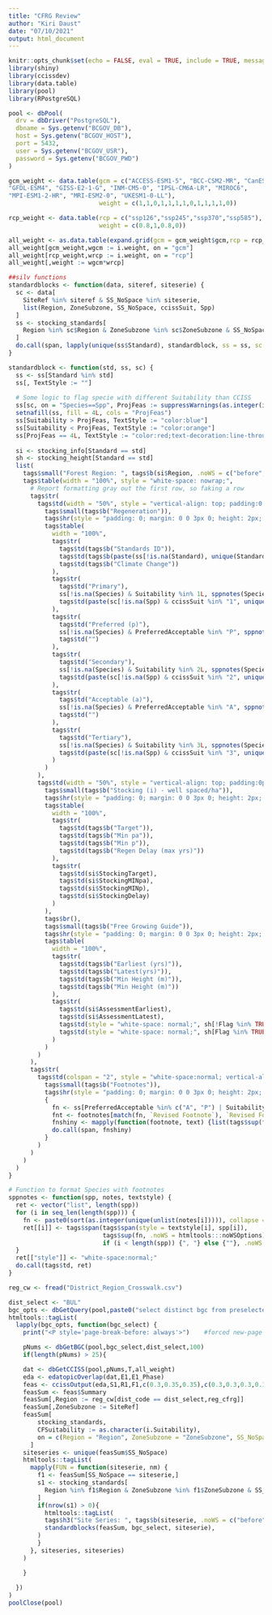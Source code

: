 ```yaml
---
title: "CFRG Review"
author: "Kiri Daust"
date: "07/10/2021"
output: html_document
---
```


```r
knitr::opts_chunk$set(echo = FALSE, eval = TRUE, include = TRUE, message = FALSE, warning = FALSE)
library(shiny)
library(ccissdev)
library(data.table)
library(pool)
library(RPostgreSQL)

pool <- dbPool(
  drv = dbDriver("PostgreSQL"),
  dbname = Sys.getenv("BCGOV_DB"),
  host = Sys.getenv("BCGOV_HOST"),
  port = 5432, 
  user = Sys.getenv("BCGOV_USR"),
  password = Sys.getenv("BCGOV_PWD")
)

gcm_weight <- data.table(gcm = c("ACCESS-ESM1-5", "BCC-CSM2-MR", "CanESM5", "CNRM-ESM2-1", "EC-Earth3", 
"GFDL-ESM4", "GISS-E2-1-G", "INM-CM5-0", "IPSL-CM6A-LR", "MIROC6", 
"MPI-ESM1-2-HR", "MRI-ESM2-0", "UKESM1-0-LL"),
                         weight = c(1,1,0,1,1,1,1,0,1,1,1,1,0))

rcp_weight <- data.table(rcp = c("ssp126","ssp245","ssp370","ssp585"), 
                         weight = c(0.8,1,0.8,0))

all_weight <- as.data.table(expand.grid(gcm = gcm_weight$gcm,rcp = rcp_weight$rcp))
all_weight[gcm_weight,wgcm := i.weight, on = "gcm"]
all_weight[rcp_weight,wrcp := i.weight, on = "rcp"]
all_weight[,weight := wgcm*wrcp]

##silv functions
standardblocks <- function(data, siteref, siteserie) {
  sc <- data[
    SiteRef %in% siteref & SS_NoSpace %in% siteserie,
    list(Region, ZoneSubzone, SS_NoSpace, ccissSuit, Spp)
  ]
  ss <- stocking_standards[
    Region %in% sc$Region & ZoneSubzone %in% sc$ZoneSubzone & SS_NoSpace %in% sc$SS_NoSpace
  ]
  do.call(span, lapply(unique(ss$Standard), standardblock, ss = ss, sc = sc))
}

standardblock <- function(std, ss, sc) {
  ss <- ss[Standard %in% std]
  ss[, TextStyle := ""]
  
  # Some logic to flag specie with different Suitability than CCISS
  ss[sc, on = "Species==Spp", ProjFeas := suppressWarnings(as.integer(i.ccissSuit))]
  setnafill(ss, fill = 4L, cols = "ProjFeas")
  ss[Suitability > ProjFeas, TextStyle := "color:blue"]
  ss[Suitability < ProjFeas, TextStyle := "color:orange"]
  ss[ProjFeas == 4L, TextStyle := "color:red;text-decoration:line-through"]
  
  si <- stocking_info[Standard == std]
  sh <- stocking_height[Standard == std]
  list(
    tags$small("Forest Region: ", tags$b(si$Region, .noWS = c("before", "after")), .noWS = "inside"),
    tags$table(width = "100%", style = "white-space: nowrap;",
      # Report formatting gray out the first row, so faking a row
      tags$tr(
        tags$td(width = "50%", style = "vertical-align: top; padding:0; background-color:white; border:none",
          tags$small(tags$b("Regeneration")),
          tags$hr(style = "padding: 0; margin: 0 0 3px 0; height: 2px; background-color: darkgreen; border: 0px"),
          tags$table(
            width = "100%",
            tags$tr(
              tags$td(tags$b("Standards ID")),
              tags$td(tags$b(paste(ss[!is.na(Standard), unique(Standard)], collapse = ", "))),
              tags$td(tags$b("Climate Change"))
            ),
            tags$tr(
              tags$td("Primary"),
              ss[!is.na(Species) & Suitability %in% 1L, sppnotes(Species, Footnotes, TextStyle)],
              tags$td(paste(sc[!is.na(Spp) & ccissSuit %in% "1", unique(Spp)], collapse = ", "))
            ),
            tags$tr(
              tags$td("Preferred (p)"),
              ss[!is.na(Species) & PreferredAcceptable %in% "P", sppnotes(Species, Footnotes, TextStyle)],
              tags$td("")
            ),
            tags$tr(
              tags$td("Secondary"),
              ss[!is.na(Species) & Suitability %in% 2L, sppnotes(Species, Footnotes, TextStyle)],
              tags$td(paste(sc[!is.na(Spp) & ccissSuit %in% "2", unique(Spp)], collapse = ", "))
            ),
            tags$tr(
              tags$td("Acceptable (a)"),
              ss[!is.na(Species) & PreferredAcceptable %in% "A", sppnotes(Species, Footnotes, TextStyle)],
              tags$td("")
            ),
            tags$tr(
              tags$td("Tertiary"),
              ss[!is.na(Species) & Suitability %in% 3L, sppnotes(Species, Footnotes, TextStyle)],
              tags$td(paste(sc[!is.na(Spp) & ccissSuit %in% "3", unique(Spp)], collapse = ", "))
            )
          )
        ),
        tags$td(width = "50%", style = "vertical-align: top; padding:0px 0px 0px 8px; background-color:white; border:none",
          tags$small(tags$b("Stocking (i) - well spaced/ha")),
          tags$hr(style = "padding: 0; margin: 0 0 3px 0; height: 2px; background-color: darkgreen; border: 0px"),
          tags$table(
            width = "100%",
            tags$tr(
              tags$td(tags$b("Target")),
              tags$td(tags$b("Min pa")),
              tags$td(tags$b("Min p")),
              tags$td(tags$b("Regen Delay (max yrs)"))
            ),
            tags$tr(
              tags$td(si$StockingTarget),
              tags$td(si$StockingMINpa),
              tags$td(si$StockingMINp),
              tags$td(si$StockingDelay)
            )
          ),
          tags$br(),
          tags$small(tags$b("Free Growing Guide")),
          tags$hr(style = "padding: 0; margin: 0 0 3px 0; height: 2px; background-color: #003366; border: 0px"),
          tags$table(
            width = "100%",
            tags$tr(
              tags$td(tags$b("Earliest (yrs)")),
              tags$td(tags$b("Latest(yrs)")),
              tags$td(tags$b("Min Height (m)")),
              tags$td(tags$b("Min Height (m)"))
            ),
            tags$tr(
              tags$td(si$AssessmentEarliest),
              tags$td(si$AssessmentLatest),
              tags$td(style = "white-space: normal;", sh[!Flag %in% TRUE, paste(Species, Height, sep = ": ", collapse = ", ")]),
              tags$td(style = "white-space: normal;", sh[Flag %in% TRUE, paste(Species, Height, sep = ": ", collapse = ", ")])
            )
          )
        )
      ),
      tags$tr(
        tags$td(colspan = "2", style = "white-space:normal; vertical-align: top; padding:0; background-color:white; border:none",
          tags$small(tags$b("Footnotes")),
          tags$hr(style = "padding: 0; margin: 0 0 3px 0; height: 2px; background-color: #003366; border: 0px"),
          {
            fn <- ss[PreferredAcceptable %in% c("A", "P") | Suitability %in% 1:3, sort(as.integer(unique(unlist(Footnotes))))]
            fnt <- footnotes[match(fn, `Revised Footnote`), `Revised Footnote Text`]
            fnshiny <- mapply(function(footnote, text) {list(tags$sup(footnote), tags$small(text), tags$br())}, fn, fnt, SIMPLIFY = FALSE, USE.NAMES = FALSE)
            do.call(span, fnshiny)
          }
        )
      )
    )
  )
}

# Function to format Species with footnotes
sppnotes <- function(spp, notes, textstyle) {
  ret <- vector("list", length(spp))
  for (i in seq_len(length(spp))) {
    fn <- paste0(sort(as.integer(unique(unlist(notes[i])))), collapse = ",")
    ret[[i]] <- tags$span(tags$span(style = textstyle[i], spp[i]),
                          tags$sup(fn, .noWS = htmltools:::noWSOptions),
                          if (i < length(spp)) {", "} else {""}, .noWS = htmltools:::noWSOptions)
  }
  ret[["style"]] <- "white-space:normal;"
  do.call(tags$td, ret)
}

reg_cw <- fread("District_Region_Crosswalk.csv")
```

```r
dist_select <- "BUL"
bgc_opts <- dbGetQuery(pool,paste0("select distinct bgc from preselected_points where dist_code = '",dist_select,"'"))[,1]
htmltools::tagList(
  lapply(bgc_opts, function(bgc_select) {
    print("<P style='page-break-before: always'>")    #forced new-page happens here.

    pNums <- dbGetBGC(pool,bgc_select,dist_select,100)
    if(length(pNums) > 25){

    dat <- dbGetCCISS(pool,pNums,T,all_weight)
    eda <- edatopicOverlap(dat,E1,E1_Phase)
    feas <- ccissOutput(eda,S1,R1,F1,c(0.3,0.35,0.35),c(0.3,0.3,0.3,0.1))
    feasSum <- feas$Summary
    feasSum[,Region := reg_cw[dist_code == dist_select,reg_cfrg]]
    feasSum[,ZoneSubzone := SiteRef]
    feasSum[
        stocking_standards, 
        CFSuitability := as.character(i.Suitability),
        on = c(Region = "Region", ZoneSubzone = "ZoneSubzone", SS_NoSpace = "SS_NoSpace", Spp = "Species")
      ]
    siteseries <- unique(feasSum$SS_NoSpace)
    htmltools::tagList(
      mapply(FUN = function(siteserie, nm) {
        f1 <- feasSum[SS_NoSpace == siteserie,]
        s1 <- stocking_standards[
          Region %in% f1$Region & ZoneSubzone %in% f1$ZoneSubzone & SS_NoSpace %in% f1$SS_NoSpace
        ]
        if(nrow(s1) > 0){
          htmltools::tagList(
          tags$h3("Site Series: ", tags$b(siteserie, .noWS = c("before", "after"))),
          standardblocks(feasSum, bgc_select, siteserie),
        )
        }
      }, siteseries, siteseries)
    )

    }
    
  })
)
poolClose(pool)
```


